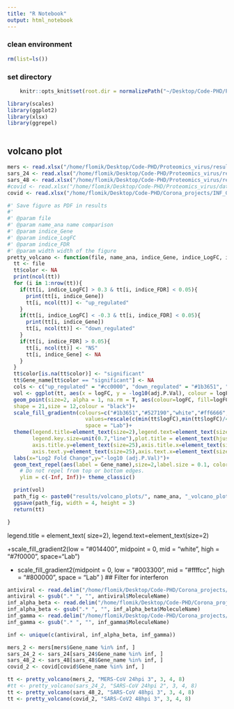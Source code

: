 ```yaml
---
title: "R Notebook"
output: html_notebook
---
```



### clean environment
```r
rm(list=ls())
```

### set directory
```r
    knitr::opts_knit$set(root.dir = normalizePath("~/Desktop/Code-PHD/Proteomics_virus/")) 
```


```r
library(scales)
library(ggplot2)
library(xlsx)
library(ggrepel)
```

```r

```

## volcano plot
```r
mers <- read.xlsx("/home/flomik/Desktop/Code-PHD/Proteomics_virus/results/MERS/DGE/MERS_UNINF_vs_MERS_DGE_results.xlsx",1)
sars_24 <- read.xlsx("/home/flomik/Desktop/Code-PHD/Proteomics_virus/results/SARS/DGE/SARS_UN24_vs_SA24_DGE_results.xlsx",1)
sars_48 <- read.xlsx("/home/flomik/Desktop/Code-PHD/Proteomics_virus/results/SARS/DGE/SARS_UN48_vs_SA48_DGE_results.xlsx",1)
#covid <- read.xlsx("/home/flomik/Desktop/Code-PHD/Proteomics_virus/data/SARS-2/covid-19_proteomics_UNINF_vs_H48PI_DGE_results.xlsx",1)
covid <- read.xlsx("/home/flomik/Desktop/Code-PHD/Corona_projects/INF_Grant/data/Neogi/DGE/covid-19_proteomics_UNINF_vs_H48PI_DGE_results.xlsx", 1)
```

```r
#' Save figure as PDF in results
#'
#' @param file 
#' @param name_ana name comparison
#' @param indice_Gene
#' @param indice_LogFC 
#' @param indice_FDR 
#' @param width width of the figure
pretty_volcano <- function(file, name_ana, indice_Gene, indice_LogFC, indice_FDR){
  tt <- file
  tt$color <- NA
  print(ncol(tt))
  for (i in 1:nrow(tt)){
    if(tt[i, indice_LogFC] > 0.3 & tt[i, indice_FDR] < 0.05){
      print(tt[i, indice_Gene])
      tt[i, ncol(tt)] <- "up_regulated"
    }
    if(tt[i, indice_LogFC] < -0.3 & tt[i, indice_FDR] < 0.05){
      print(tt[i, indice_Gene])
      tt[i, ncol(tt)] <- "down_regulated"
    }
    if(tt[i, indice_FDR] > 0.05){
      tt[i, ncol(tt)] <- "NS"
      tt[i, indice_Gene] <- NA
    }
  }
  tt$color[is.na(tt$color)] <- "significant"
  tt$Gene_name[tt$color == "significant"] <- NA
  cols <- c("up_regulated" = "#cc0000", "down_regulated" = "#1b3651", "NS" = "darkgrey", "significant" = "#ffff99")
  vol <- ggplot(tt, aes(x = logFC, y = -log10(adj.P.Val), colour = logFC))+ 
  geom_point(size=2, alpha = 1, na.rm = T, aes(colour=logFC, fill=logFC), 
  shape = 21,size = 12,colour = "black")+
  scale_fill_gradientn(colours=c("#1b3651","#527190","white","#ff6666","#cc0000"),
                         values=rescale(c(min(tt$logFC),min(tt$logFC)/4, 0,max(tt$logFC)/4, max(tt$logFC))), 
                         space = "Lab")+ 
  theme(legend.title=element_text(size=2),legend.text=element_text(size=2),
        legend.key.size=unit(0.7,"line"),plot.title = element_text(hjust = 0.5),
        axis.title.y=element_text(size=25),axis.title.x=element_text(size=25),
        axis.text.y=element_text(size=25),axis.text.x=element_text(size=25)) +
  labs(x="Log2 Fold Change",y="-log10 (adj.P.Val)")+
  geom_text_repel(aes(label = Gene_name),size=2,label.size = 0.1, color = "black", xlim = c(NA, Inf),
    # Do not repel from top or bottom edges.
    ylim = c(-Inf, Inf))+ theme_classic()

  print(vol)
  path_fig <- paste0("results/volcano_plots/", name_ana, "_volcano_plot_INF.pdf")
  ggsave(path_fig, width = 4, height = 3)
  return(tt)

}
```
legend.title = element_text( size=2), legend.text=element_text(size=2)

+scale_fill_gradient2(low = "#014400",
midpoint = 0,
mid = "white",
high = "#7f0000",
space="Lab")
                         
+ scale_fill_gradient2(midpoint = 0, low = "#003300", mid = "#ffffcc",
                            high = "#800000", space = "Lab" )
## Filter for interferon
```r
antiviral <- read.delim("/home/flomik/Desktop/Code-PHD/Corona_projects/INF_Grant/data/databases/step_3/antiviral_mechanism_IFN.tsv")
antiviral <- gsub(".* ", "", antiviral$MoleculeName)
inf_alpha_beta <- read.delim("/home/flomik/Desktop/Code-PHD/Corona_projects/INF_Grant/data/databases/step_3/reactome_interferon_alpha_beta.tsv")
inf_alpha_beta <- gsub(".* ", "", inf_alpha_beta$MoleculeName)
inf_gamma <- read.delim("/home/flomik/Desktop/Code-PHD/Corona_projects/INF_Grant/data/databases/step_3/reactome_interferon_gamma.tsv")
inf_gamma <- gsub(".* ", "", inf_gamma$MoleculeName)
```

```r
inf <- unique(c(antiviral, inf_alpha_beta, inf_gamma))
```

```r
mers_2 <- mers[mers$Gene_name %in% inf, ]
sars_24_2 <- sars_24[sars_24$Gene_name %in% inf, ]
sars_48_2 <- sars_48[sars_48$Gene_name %in% inf, ]
covid_2 <- covid[covid$Gene_name %in% inf, ]
```

```r
tt <- pretty_volcano(mers_2, "MERS-CoV 24hpi 3", 3, 4, 8)
#tt <- pretty_volcano(sars_24_2, "SARS-CoV 24hpi 2", 3, 4, 8)
tt <- pretty_volcano(sars_48_2, "SARS-CoV 48hpi 3", 3, 4, 8)
tt <- pretty_volcano(covid_2, "SARS-CoV2 48hpi 3", 3, 4, 8)
```
